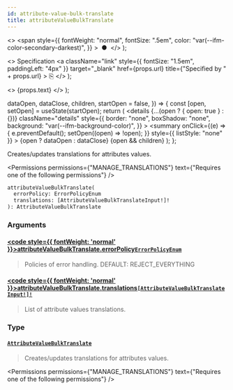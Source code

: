 ```yaml
---
id: attribute-value-bulk-translate
title: attributeValueBulkTranslate
---
```


  <>
    <span
      style={{
        fontWeight: "normal",
        fontSize: ".5em",
        color: "var(--ifm-color-secondary-darkest)",
      }}
    >
      &nbsp;●&nbsp;
    </span>
  </>
);

  <>
    Specification
    <a
      className="link"
      style={{ fontSize: "1.5em", paddingLeft: "4px" }}
      target="\_blank"
      href={props.url}
      title={"Specified by " + props.url}
    >
      ⎘
    </a>
  </>
);

  <>
    <span className={props.class}>{props.text}</span>
  </>
);


  dataOpen,
  dataClose,
  children,
  startOpen = false,
}) => {
  const [open, setOpen] = useState(startOpen);
  return (
    <details
      {...(open ? { open: true } : {})}
      className="details"
      style={{
        border: "none",
        boxShadow: "none",
        background: "var(--ifm-background-color)",
      }}
    >
      <summary
        onClick={(e) => {
          e.preventDefault();
          setOpen((open) => !open);
        }}
        style={{ listStyle: "none" }}
      >
        {open ? dataOpen : dataClose}
      </summary>
      {open && children}
    </details>
  );
};

Creates/updates translations for attributes values.

<Badge text="Added in Saleor 3.14" class="secondary margin-bottom--sm" />

<FeaturePreview />

<Permissions
  permissions={"MANAGE_TRANSLATIONS"}
  text={"Requires one of the following permissions"}
/>

```graphql
attributeValueBulkTranslate(
  errorPolicy: ErrorPolicyEnum
  translations: [AttributeValueBulkTranslateInput!]!
): AttributeValueBulkTranslate
```

### Arguments

#### [<code style={{ fontWeight: 'normal' }}>attributeValueBulkTranslate.<b>errorPolicy</b></code>](#)<Bullet />[`ErrorPolicyEnum`](../../../api-reference/miscellaneous/enums/error-policy-enum) <Badge class="badge badge--secondary" text="enum"/> <Badge class="badge badge--secondary" text="miscellaneous"/>

> Policies of error handling. DEFAULT: REJECT_EVERYTHING

#### [<code style={{ fontWeight: 'normal' }}>attributeValueBulkTranslate.<b>translations</b></code>](#)<Bullet />[`[AttributeValueBulkTranslateInput!]!`](../../../api-reference/attributes/inputs/attribute-value-bulk-translate-input) <Badge class="badge badge--secondary" text="non-null"/> <Badge class="badge badge--secondary" text="input"/> <Badge class="badge badge--secondary" text="attributes"/>

> List of attribute values translations.

### Type

#### [`AttributeValueBulkTranslate`](../../../api-reference/attributes/objects/attribute-value-bulk-translate) <Badge class="badge badge--secondary" text="object"/> <Badge class="badge badge--secondary" text="attributes"/>

> Creates/updates translations for attributes values.
>
> <Badge text="Added in Saleor 3.14" class="secondary margin-bottom--sm" />
>
> <FeaturePreview />

<Permissions
  permissions={"MANAGE_TRANSLATIONS"}
  text={"Requires one of the following permissions"}
/>


